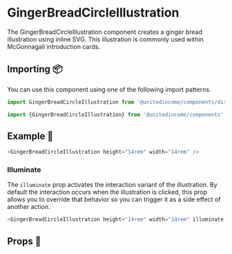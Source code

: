 
# GingerBreadCircleIllustration

The GingerBreadCircleIllustration component creates a ginger bread illustration using inline SVG. This illustration is commonly used within McGonnagall introduction cards.

## Importing 📦

You can use this component using one of the following import patterns.

```javascript
import GingerBreadCircleIllustration from '@unitedincome/components/dist/GingerBreadCircleIllustration';
```

```javascript
import {GingerBreadCircleIllustration} from '@unitedincome/components';
```

## Example 🚀

<Preview>
  <GingerBreadCircleIllustration height="14rem" width="14rem" />
</Preview>

```javascript
<GingerBreadCircleIllustration height="14rem" width="14rem" />
```

### Illuminate

The `illuminate` prop activates the interaction variant of the illustration. By default the interaction occurs when the illustration is clicked, this prop allows you to override that behavior so you can trigger it as a side effect of another action.

<Preview>
  <GingerBreadCircleIllustration height="14rem" width="14rem" illuminate />
</Preview>

```javascript
<GingerBreadCircleIllustration height="14rem" width="14rem" illuminate />
```

## Props 🔧

<Props of={GingerBreadCircleIllustration} />
